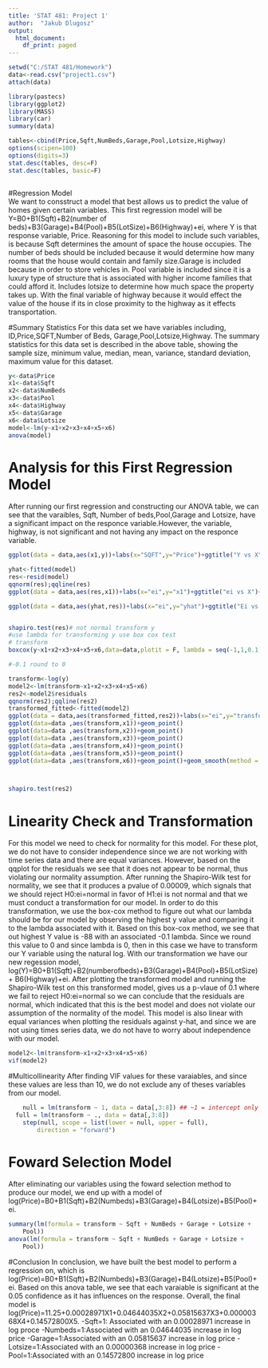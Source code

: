 ---
title: 'STAT 481: Project 1'
author:  "Jakub Dlugosz"
output:
  html_document:
    df_print: paged
---



```{r summary, eval=TRUE,echo=TRUE}
setwd("C:/STAT 481/Homework")
data<-read.csv("project1.csv")
attach(data)

library(pastecs)
library(ggplot2)
library(MASS)
library(car)
summary(data)

tables<-cbind(Price,Sqft,NumBeds,Garage,Pool,Lotsize,Highway)
options(scipen=100)
options(digits=3)
stat.desc(tables, desc=F)
stat.desc(tables, basic=F)



```

#Regression Model   
We want to consstruct a model that best allows us to predict the value of homes given 
certain variables. This first regression model will be Y=B0+B1(Sqft)+B2(number of beds)+B3(Garage)+B4(Pool)+B5(LotSize)+B6(Highway)+ei, where Y is that response variable, Price. Reasoning for this model to include such variables, is because Sqft determines the amount of space the house occupies. The number of beds should be included because it would determine how many rooms that the house would contain and family size.Garage is included because in order to store vehicles in.  Pool variable is included  since it is  a luxury type of structure that is associated with higher income families that could afford it. Includes lotsize to determine how much space the property takes up. With the final variable of highway because it would effect the value of the house if its in close proximity to the highway as it effects transportation.


#Summary Statistics 
For this data set we have variables including, ID,Price,SQFT,Number of Beds, Garage,Pool,Lotsize,Highway. The summary statistics for this data set is described in the above table, showing the sample size, minimum value, median, mean, variance,
standard deviation, maximum value for this dataset.

```{r, regression, eval=TRUE}
y<-data$Price
x1<-data$Sqft
x2<-data$NumBeds
x3<-data$Pool
x4<-data$Highway
x5<-data$Garage
x6<-data$Lotsize
model<-lm(y~x1+x2+x3+x4+x5+x6)
anova(model)

```

# Analysis for this First Regression Model
After running our first regression and constructing our ANOVA table, we can see that the varaibles, Sqft, Number of beds,Pool,Garage and Lotsize, have a significant impact on the responce variable.However, the variable, highway, is not significant and not having any impact on the responce variable. 


```{r, linearity_check, eval=TRUE,echo=TRUE}


ggplot(data = data,aes(x1,y))+labs(x="SQFT",y="Price")+ggtitle("Y vs X")+geom_point()

yhat<-fitted(model)
res<-resid(model)
qqnorm(res);qqline(res)
ggplot(data = data,aes(res,x1))+labs(x="ei",y="x1")+ggtitle("ei vs X")+geom_point()

ggplot(data = data,aes(yhat,res))+labs(x="ei",y="yhat")+ggtitle("Ei vs Yhat")+geom_point()+geom_smooth(method = "lm")


shapiro.test(res)# not normal transform y 
#use lambda for transforming y use box cox test 
# transform 
boxcox(y~x1+x2+x3+x4+x5+x6,data=data,plotit = F, lambda = seq(-1,1,0.1))

#-0.1 round to 0

transform<-log(y)
model2<-lm(transform~x1+x2+x3+x4+x5+x6)
res2<-model2$residuals
qqnorm(res2);qqline(res2)
transformed_fitted<-fitted(model2)
ggplot(data = data,aes(transformed_fitted,res2))+labs(x="ei",y="transformed_yhat")+ggtitle("Ei vs Yhat")+geom_point()+geom_smooth(method = "lm")
ggplot(data=data ,aes(transform,x1))+geom_point()
ggplot(data=data ,aes(transform,x2))+geom_point()
ggplot(data=data ,aes(transform,x3))+geom_point()
ggplot(data=data ,aes(transform,x4))+geom_point()
ggplot(data=data ,aes(transform,x5))+geom_point()
ggplot(data=data ,aes(transform,x6))+geom_point()+geom_smooth(method = "lm")



shapiro.test(res2)
```
# Linearity Check and Transformation 
For this model we need to check for normality for this model. For these plot, we do not have to consider independence since we are not working with time series data and there are equal variances. However, based on the qqplot for the residuals we see that it does not appear to be normal, thus violating our normality assumption. After running the Shapiro-Wilk test for normality, we see that it produces a pvalue of  0.00009, which signals that we should reject H0:ei=normal in favor of H1:ei is not normal and that we must conduct a transformation for our model. In order to do this transformation, we use the box-cox method to figure out what our lambda should be for our model by observing the highest y value and comparing it to the lambda associated with it. Based on this box-cox method, we see that out highest Y value is -88 with an associated -0.1 lambda. Since we round this value to 0 and since lambda is 0, then in this case we have to transform our Y variable using the natural log. With our transformation we have our new regession model, log(Y)=B0+B1(Sqft)+B2(numberofbeds)+B3(Garage)+B4(Pool)+B5(LotSize)+
B6(Highway)+ei. After plotting the transformed model and running  the Shapiro-Wilk test on this transformed model, gives us a p-vlaue of 0.1 where we fail to reject H0:ei=normal so we can conclude that the residuals are normal, which indicated that this is the best model and does not violate our assumption of the normality of the model. This model is also linear with equal variances when plotting the residuals against y-hat, and since we are not using times series data, we do not have to worry about independence with our model.


```{r, Multicollinearity, eval=T,echo=T}
model2<-lm(transform~x1+x2+x3+x4+x5+x6)
vif(model2)

```
#Multicollinearity
After finding  VIF values for  these varaiables, and since these values are less than 10, we do not exclude any of theses variables from our model.



```{r, foward selection, eval=T, echo=T}
	null = lm(transform ~ 1, data = data[,3:8]) ## ~1 = intercept only
  full = lm(transform ~ ., data = data[,3:8])
	step(null, scope = list(lower = null, upper = full),
		direction = "forward")

```
# Foward Selection Model
After eliminating our variables using the foward selection method to produce our model, we end up with a model of log(Price)=B0+B1(Sqft)+B2(Numbeds)+B3(Garage)+B4(Lotsize)+B5(Pool)+ei.
```{r conclusion,echo=TRUE,eval=TRUE}
summary(lm(formula = transform ~ Sqft + NumBeds + Garage + Lotsize + 
    Pool))
anova(lm(formula = transform ~ Sqft + NumBeds + Garage + Lotsize + 
    Pool))
```


#Conclusion
In conclusion, we have built the best model to perform a regression on, which is log(Price)=B0+B1(Sqft)+B2(Numbeds)+B3(Garage)+B4(Lotsize)+B5(Pool)+ei. Based on this anova table, we see that each varaiable is significant at the 0.05 confidence as it has influences on the response. Overall, the final model is log(Price)=11.25+0.00028971X1+0.04644035X2+0.05815637X3+0.00000368X4+0.14572800X5.
-Sqft=1: Associated with an 0.00028971 increase in log proce
-Numbeds=1:Associated with an 0.04644035 increase in log price
-Garage=1:Associated with an 0.05815637 increase in log price
-Lotsize=1:Associated with an 0.00000368 increase in log price
-Pool=1:Associated with an 0.14572800 increase in log price

